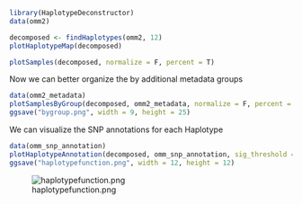 
```r
library(HaplotypeDeconstructor)
data(omm2)
```

```r
decomposed <- findHaplotypes(omm2, 12)
plotHaplotypeMap(decomposed)
```

```r
plotSamples(decomposed, normalize = F, percent = T)
```


Now we can better organize the by additional metadata groups

```r
data(omm2_metadata)
plotSamplesByGroup(decomposed, omm2_metadata, normalize = F, percent = T)
ggsave("bygroup.png", width = 9, height = 25)
```


We can visualize the SNP annotations for each Haplotype

```r
data(omm_snp_annotation)
plotHaplotypeAnnotation(decomposed, omm_snp_annotation, sig_threshold = 4)
ggsave("haplotypefunction.png", width = 12, height = 12)
```

![haplotypefunction.png](haplotypefunction.png)

